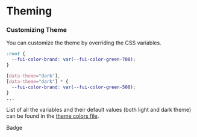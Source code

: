 
<Meta title="Theming" />

<style>
 {`

 `}
</style>

# Theming
### Customizing Theme
You can customize the theme by overriding the CSS variables.
```css
:root {
  --fui-color-brand: var(--fui-color-green-700);
}

[data-theme="dark"],
[data-theme="dark"] * {
  --fui-color-brand: var(--fui-color-green-500);
}
...
```

List of all the variables and their default values (both light and dark theme) can be found in the [theme colors file]().

<div style={{ display: 'flex', flexWrap: 'wrap', gap: 'var(--fui-space-xlg)', display: 'none' }}>
  <div className='component-example-wrapper'>
    <div className='component-example-label'>Badge</div>
    <Story of={BadgeDefault}></Story>
  </div>
</div>